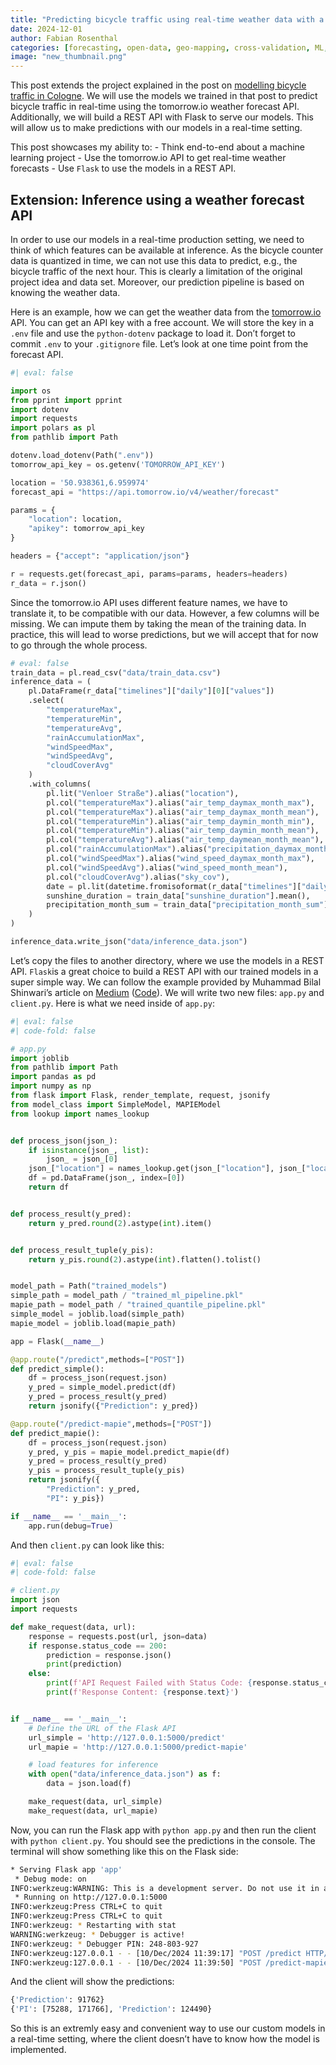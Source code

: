 ```yaml
---
title: "Predicting bicycle traffic using real-time weather data with a REST API"
date: 2024-12-01
author: Fabian Rosenthal
categories: [forecasting, open-data, geo-mapping, cross-validation, ML, Python]
image: "new_thumbnail.png"
---
```


This post extends the project explained in the post on [modelling bicycle traffic in Cologne](/posts/bicycle/). We will use the models we trained in that post to predict bicycle traffic in real-time using the tomorrow.io weather forecast API. Additionally, we will build a REST API with Flask to serve our models. This will allow us to make predictions with our models in a real-time setting.

This post showcases my ability to:
-   Think end-to-end about a machine learning project
-   Use the tomorrow.io API to get real-time weather forecasts
-   Use `Flask` to use the models in a REST API.

## Extension: Inference using a weather forecast API

In order to use our models in a real-time production setting, we need to think of which features can be available at inference. As the bicycle counter data is quantized in time, we can not use this data to predict, e.g., the bicycle traffic of the next hour. This is clearly a limitation of the original project idea and data set. Moreover, our prediction pipeline is based on knowing the weather data.

Here is an example, how we can get the weather data from the [tomorrow.io](https://www.tomorrow.io/) API. You can get an API key with a free account. We will store the key in a `.env` file and use the `python-dotenv` package to load it. Don't forget to commit `.env` to your `.gitignore` file.
Let's look at one time point from the forecast API.

```python
#| eval: false

import os
from pprint import pprint
import dotenv
import requests
import polars as pl
from pathlib import Path

dotenv.load_dotenv(Path(".env"))
tomorrow_api_key = os.getenv('TOMORROW_API_KEY')

location = '50.938361,6.959974'
forecast_api = "https://api.tomorrow.io/v4/weather/forecast"

params = {
    "location": location,
    "apikey": tomorrow_api_key
}

headers = {"accept": "application/json"}

r = requests.get(forecast_api, params=params, headers=headers)
r_data = r.json()
```

Since the tomorrow.io API uses different feature names, we have to translate it, to be compatible with our data. 
However, a few columns will be missing. We can impute them by taking the mean of the training data. In practice, this will lead to worse predictions, but we will accept that for now to go through the whole process.

```python
# eval: false
train_data = pl.read_csv("data/train_data.csv")
inference_data = (
    pl.DataFrame(r_data["timelines"]["daily"][0]["values"])
    .select(
        "temperatureMax",
        "temperatureMin",
        "temperatureAvg",
        "rainAccumulationMax",
        "windSpeedMax",
        "windSpeedAvg",
        "cloudCoverAvg"
    )
    .with_columns(
        pl.lit("Venloer Straße").alias("location"),
        pl.col("temperatureMax").alias("air_temp_daymax_month_max"),
        pl.col("temperatureMax").alias("air_temp_daymax_month_mean"),
        pl.col("temperatureMin").alias("air_temp_daymin_month_min"),
        pl.col("temperatureMin").alias("air_temp_daymin_month_mean"),
        pl.col("temperatureAvg").alias("air_temp_daymean_month_mean"),
        pl.col("rainAccumulationMax").alias("precipitation_daymax_month_max"),
        pl.col("windSpeedMax").alias("wind_speed_daymax_month_max"),
        pl.col("windSpeedAvg").alias("wind_speed_month_mean"),
        pl.col("cloudCoverAvg").alias("sky_cov"),
        date = pl.lit(datetime.fromisoformat(r_data["timelines"]["daily"][0]["time"])).cast(pl.Date),
        sunshine_duration = train_data["sunshine_duration"].mean(),
        precipitation_month_sum = train_data["precipitation_month_sum"].mean(),
    )
)

inference_data.write_json("data/inference_data.json")
```

Let's copy the files to another directory, where we use the models in a REST API. `Flask`is a great choice to build a REST API with our trained models in a super simple way. We can follow the example provided by Muhammad Bilal Shinwari's article on [Medium](https://medium.com/red-buffer/how-to-build-a-rest-api-for-your-machine-learning-model-using-flask-8c2fbc75e359) ([Code](https://github.com/Bilalcr07/FLASK-REST-API-ML)). We will write two new files: `app.py` and `client.py`. Here is what we need inside of `app.py`:

```python
#| eval: false
#| code-fold: false

# app.py
import joblib
from pathlib import Path
import pandas as pd
import numpy as np
from flask import Flask, render_template, request, jsonify
from model_class import SimpleModel, MAPIEModel
from lookup import names_lookup


def process_json(json_):
    if isinstance(json_, list):
        json_ = json_[0]
    json_["location"] = names_lookup.get(json_["location"], json_["location"])
    df = pd.DataFrame(json_, index=[0])
    return df


def process_result(y_pred):
    return y_pred.round(2).astype(int).item()


def process_result_tuple(y_pis):
    return y_pis.round(2).astype(int).flatten().tolist()


model_path = Path("trained_models")
simple_path = model_path / "trained_ml_pipeline.pkl"
mapie_path = model_path / "trained_quantile_pipeline.pkl"
simple_model = joblib.load(simple_path)
mapie_model = joblib.load(mapie_path)

app = Flask(__name__)

@app.route("/predict",methods=["POST"])
def predict_simple():
    df = process_json(request.json)
    y_pred = simple_model.predict(df)
    y_pred = process_result(y_pred)
    return jsonify({"Prediction": y_pred})

@app.route("/predict-mapie",methods=["POST"])
def predict_mapie():
    df = process_json(request.json)
    y_pred, y_pis = mapie_model.predict_mapie(df)
    y_pred = process_result(y_pred)
    y_pis = process_result_tuple(y_pis)
    return jsonify({
        "Prediction": y_pred, 
        "PI": y_pis})

if __name__ == '__main__':
    app.run(debug=True)
```

And then `client.py` can look like this:

```python
#| eval: false
#| code-fold: false

# client.py
import json
import requests

def make_request(data, url):
    response = requests.post(url, json=data)
    if response.status_code == 200:
        prediction = response.json()
        print(prediction)
    else:
        print(f'API Request Failed with Status Code: {response.status_code}')
        print(f'Response Content: {response.text}')


if __name__ == '__main__':
    # Define the URL of the Flask API
    url_simple = 'http://127.0.0.1:5000/predict'
    url_mapie = 'http://127.0.0.1:5000/predict-mapie'

    # load features for inference
    with open("data/inference_data.json") as f:
        data = json.load(f)

    make_request(data, url_simple)
    make_request(data, url_mapie)
```

Now, you can run the Flask app with `python app.py` and then run the client with `python client.py`. You should see the predictions in the console.
The terminal will show something like this on the Flask side:

```bash
* Serving Flask app 'app'
 * Debug mode: on
INFO:werkzeug:WARNING: This is a development server. Do not use it in a production deployment. Use a production WSGI server instead.
 * Running on http://127.0.0.1:5000
INFO:werkzeug:Press CTRL+C to quit
INFO:werkzeug:Press CTRL+C to quit
INFO:werkzeug: * Restarting with stat
WARNING:werkzeug: * Debugger is active!
INFO:werkzeug: * Debugger PIN: 248-803-927
INFO:werkzeug:127.0.0.1 - - [10/Dec/2024 11:39:17] "POST /predict HTTP/1.1" 200 -
INFO:werkzeug:127.0.0.1 - - [10/Dec/2024 11:39:50] "POST /predict-mapie HTTP/1.1" 200 -
```

And the client will show the predictions:
```bash
{'Prediction': 91762}
{'PI': [75288, 171766], 'Prediction': 124490}
```

So this is an extremly easy and convenient way to use our custom models in a real-time setting, where the client doesn't have to know how the model is implemented.